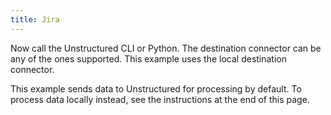 ```yaml
---
title: Jira
---
```



<NewDocument />


<SharedContentJira/>

Now call the Unstructured CLI or Python. The destination connector can be any of the ones supported. This example uses the local destination connector.

This example sends data to Unstructured for processing by default. To process data locally instead, see the instructions at the end of this page.


<CodeGroup>
  <JiraSh />
  <JiraPyV2 />
</CodeGroup>


<SharedPartitionByAPIOSS/>